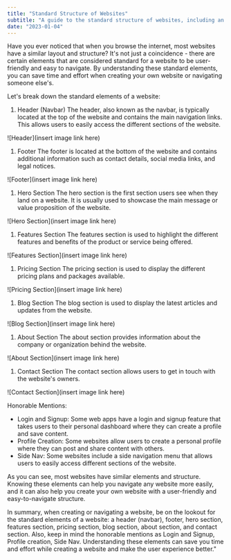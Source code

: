 ```yaml
---
title: "Standard Structure of Websites"
subtitle: "A guide to the standard structure of websites, including an overview of the key elements and best practices for creating a user-friendly and effective website design."
date: "2023-01-04"
---
```


Have you ever noticed that when you browse the internet, most websites have a similar layout and structure? It's not just a coincidence - there are certain elements that are considered standard for a website to be user-friendly and easy to navigate. By understanding these standard elements, you can save time and effort when creating your own website or navigating someone else's.

Let's break down the standard elements of a website:

1. Header (Navbar)
The header, also known as the navbar, is typically located at the top of the website and contains the main navigation links. This allows users to easily access the different sections of the website.

![Header](insert image link here)

1. Footer
The footer is located at the bottom of the website and contains additional information such as contact details, social media links, and legal notices.

![Footer](insert image link here)

1. Hero Section
The hero section is the first section users see when they land on a website. It is usually used to showcase the main message or value proposition of the website.

![Hero Section](insert image link here)

1. Features Section
The features section is used to highlight the different features and benefits of the product or service being offered.

![Features Section](insert image link here)

1. Pricing Section
The pricing section is used to display the different pricing plans and packages available.

![Pricing Section](insert image link here)

1. Blog Section
The blog section is used to display the latest articles and updates from the website.

![Blog Section](insert image link here)

1. About Section
The about section provides information about the company or organization behind the website.

![About Section](insert image link here)

1. Contact Section
The contact section allows users to get in touch with the website's owners.

![Contact Section](insert image link here)

Honorable Mentions:

- Login and Signup: Some web apps have a login and signup feature that takes users to their personal dashboard where they can create a profile and save content.
- Profile Creation: Some websites allow users to create a personal profile where they can post and share content with others.
- Side Nav: Some websites include a side navigation menu that allows users to easily access different sections of the website.

As you can see, most websites have similar elements and structure. Knowing these elements can help you navigate any website more easily, and it can also help you create your own website with a user-friendly and easy-to-navigate structure.

In summary, when creating or navigating a website, be on the lookout for the standard elements of a website: a header (navbar), footer, hero section, features section, pricing section, blog section, about section, and contact section. Also, keep in mind the honorable mentions as Login and Signup, Profile creation, Side Nav. Understanding these elements can save you time and effort while creating a website and make the user experience better."
